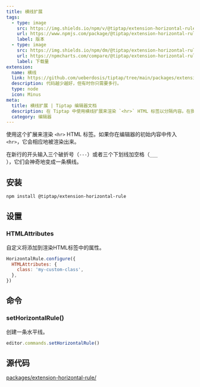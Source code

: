 ```yaml
---
title: 横线扩展
tags:
  - type: image
    src: https://img.shields.io/npm/v/@tiptap/extension-horizontal-rule?label=version
    url: https://www.npmjs.com/package/@tiptap/extension-horizontal-rule
    label: 版本
  - type: image
    src: https://img.shields.io/npm/dm/@tiptap/extension-horizontal-rule.svg
    url: https://npmcharts.com/compare/@tiptap/extension-horizontal-rule?minimal=true
    label: 下载量
extension:
  name: 横线
  link: https://github.com/ueberdosis/tiptap/tree/main/packages/extension-horizontal-rule
  description: 代码越少越好，但有时你只需要多行。
  type: node
  icon: Minus
meta:
  title: 横线扩展 | Tiptap 编辑器文档
  description: 在 Tiptap 中使用横线扩展来渲染 `<hr>` HTML 标签以分隔内容。在我们的文档中了解更多！
  category: 编辑器
---
```



使用这个扩展来渲染 `<hr>` HTML 标签。如果你在编辑器的初始内容中传入 `<hr>`，它会相应地被渲染出来。

在新行的开头输入三个破折号（<code>---</code>）或者三个下划线加空格（<code>\_\_\_ </code>），它们会神奇地变成一条横线。

<CodeDemo path="/Nodes/HorizontalRule" />

## 安装

```bash
npm install @tiptap/extension-horizontal-rule
```

## 设置

### HTMLAttributes

自定义将添加到渲染HTML标签中的属性。

```js
HorizontalRule.configure({
  HTMLAttributes: {
    class: 'my-custom-class',
  },
})
```

## 命令

### setHorizontalRule()

创建一条水平线。

```js
editor.commands.setHorizontalRule()
```

## 源代码

[packages/extension-horizontal-rule/](https://github.com/ueberdosis/tiptap/blob/main/packages/extension-horizontal-rule/)